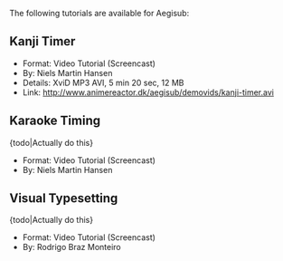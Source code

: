 The following tutorials are available for Aegisub:

== Kanji Timer ==
* Format: Video Tutorial (Screencast)
* By: Niels Martin Hansen
* Details: XviD MP3 AVI, 5 min 20 sec, 12 MB
* Link: http://www.animereactor.dk/aegisub/demovids/kanji-timer.avi

== Karaoke Timing ==
{todo|Actually do this}
* Format: Video Tutorial (Screencast)
* By: Niels Martin Hansen

== Visual Typesetting ==
{todo|Actually do this}
* Format: Video Tutorial (Screencast)
* By: Rodrigo Braz Monteiro